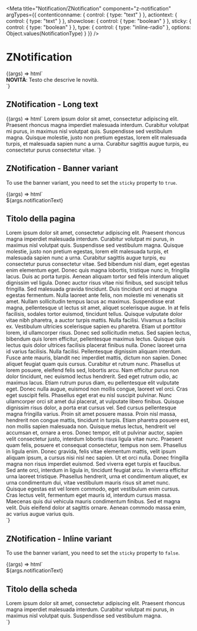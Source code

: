 
<Meta
  title="Notification/ZNotification"
  component="z-notification"
  argTypes={{
    contenticonname: { control: { type: "text" } },
    actiontext: { control: { type: "text" } },
    showclose: { control: { type: "boolean" } },
    sticky: { control: { type: "boolean" } },
    type: {
      control: { type: "inline-radio" },
      options: Object.values(NotificationType)
    }
  }}
/>

# ZNotification

<Canvas>
  <Story name="ZNotification"
    args={{
      contenticonname: "checkmark-circle-filled",
      actiontext: "Annulla",
      showclose: false,
      sticky: false,
      type: NotificationType.success,
    }}
  >
    {(args) => html`
      <z-notification
        .contenticonname=${args.contenticonname}
        .actiontext=${args.actiontext}
        .type=${args.type}
        .showclose=${args.showclose}
        .sticky=${args.sticky}
      >
        <div class="notification-container">
          <strong>NOVITÀ</strong>: Testo che descrive le novità.
        </div>
      </z-notification>
    `}
  </Story>
</Canvas>

## ZNotification - Long text

<Canvas>
  <Story name="ZNotification with long text"
    args={{
      contenticonname: "checkmark-circle-filled",
      actiontext: "Annulla",
      showclose: false,
      sticky: false,
      type: NotificationType.success,
    }}
  >
    {(args) => html`
      <z-notification
        .contenticonname=${args.contenticonname}
        .actiontext=${args.actiontext}
        .type=${args.type}
        .showclose=${args.showclose}
        .sticky=${args.sticky}
      >
        Lorem ipsum dolor sit amet, consectetur adipiscing elit. Praesent rhoncus magna imperdiet malesuada interdum. Curabitur volutpat mi purus, in maximus nisl volutpat quis.
      Suspendisse sed vestibulum magna. Quisque molestie, justo non pretium egestas, lorem elit malesuada turpis, et malesuada sapien nunc a urna. Curabitur sagittis augue turpis, eu consectetur purus consectetur vitae.
      </z-notification>
    `}
  </Story>
</Canvas>

## ZNotification - Banner variant
To use the banner variant, you need to set the `sticky` property to `true`.

<Canvas>
  <Story name="Banner ZNotification"
    args={{
      contenticonname: "checkmark-circle-filled",
      actiontext: "Annulla",
      showclose: false,
      type: NotificationType.success,
      notificationText: "Questo è il testo della notifica"
    }}
    parameters={{
      controls: {
        exclude: ["sticky"]
      }
    }}
  >
    {(args) => html`
      <div class="banner-notification-demo">
        <z-app-topbar>
          <z-logo slot="logo" width="138" height="36"></z-logo>
        </z-app-topbar>
        <z-notification
          .contenticonname=${args.contenticonname}
          .actiontext=${args.actiontext}
          .type=${args.type}
          .showclose=${args.showclose}
          sticky="true"
        >
          ${args.notificationText}
        </z-notification>
        <h2 class="heading-1-sb">Titolo della pagina</h2>
        <div class="body-1">Lorem ipsum dolor sit amet, consectetur adipiscing elit. Praesent rhoncus magna imperdiet malesuada interdum. Curabitur volutpat mi purus, in maximus nisl volutpat quis.
        Suspendisse sed vestibulum magna. Quisque molestie, justo non pretium egestas, lorem elit malesuada turpis, et malesuada sapien nunc a urna. Curabitur sagittis augue turpis, eu consectetur purus consectetur vitae.
        Sed bibendum nisl diam, eget egestas enim elementum eget. Donec quis magna lobortis, tristique nunc in, fringilla lacus. Duis ac porta turpis. Aenean aliquam tortor sed felis interdum aliquet dignissim vel ligula.
        Donec auctor risus vitae nisi finibus, sed suscipit tellus fringilla. Sed malesuada gravida tincidunt. Duis tincidunt orci at magna egestas fermentum. Nulla laoreet ante felis, non molestie mi venenatis sit amet.
        Nullam sollicitudin tempus lacus ac maximus.
        Suspendisse erat magna, pellentesque ut lectus sit amet, aliquet scelerisque augue. In at felis facilisis, sodales tortor euismod, tincidunt tellus. Quisque vulputate dolor vitae nibh pharetra, a auctor turpis mattis.
        Nulla facilisi. Vivamus a facilisis ex. Vestibulum ultricies scelerisque sapien eu pharetra. Etiam ut porttitor lorem, id ullamcorper risus. Donec sed sollicitudin metus.
        Sed sapien lectus, bibendum quis lorem efficitur, pellentesque maximus lectus. Quisque quis lectus quis dolor ultrices facilisis placerat finibus nulla.
        Donec laoreet urna id varius facilisis. Nulla facilisi. Pellentesque dignissim aliquam interdum.
        Fusce ante mauris, blandit nec imperdiet mattis, dictum non sapien. Donec aliquet feugiat quam quis cursus. Curabitur et rutrum nunc. Phasellus ut lorem posuere, eleifend felis sed, lobortis arcu.
        Nam efficitur purus non dolor tincidunt, nec euismod lectus hendrerit. Sed eget rutrum odio, ac maximus lacus. Etiam rutrum purus diam, eu pellentesque elit vulputate eget.
        Donec nulla augue, euismod non mollis congue, laoreet vel orci. Cras eget suscipit felis. Phasellus eget erat eu nisl suscipit pulvinar. Nunc ullamcorper orci sit amet dui placerat, at vulputate libero finibus.
        Quisque dignissim risus dolor, a porta erat cursus vel. Sed cursus pellentesque magna fringilla varius. Proin sit amet posuere massa. Proin nisl massa, hendrerit non congue mattis, tincidunt in turpis.
        Etiam pharetra posuere est, non mollis sapien malesuada non. Quisque metus lectus, hendrerit vel accumsan et, ornare a eros.
        Donec tempor, elit ut pulvinar auctor, sapien velit consectetur justo, interdum lobortis risus ligula vitae nunc. Praesent quam felis, posuere et consequat consectetur, tempus non sem.
        Phasellus in ligula enim. Donec gravida, felis vitae elementum mattis, velit ipsum aliquam ipsum, a cursus nisi nisl nec sapien.
        Ut et orci nulla. Donec fringilla magna non risus imperdiet euismod. Sed viverra eget turpis et faucibus. Sed ante orci, interdum in ligula in, tincidunt feugiat arcu.
        In viverra efficitur urna laoreet tristique. Phasellus hendrerit, urna et condimentum aliquet, ex urna condimentum dui, vitae vestibulum mauris risus sit amet nunc.
        Quisque egestas est vel lorem commodo, eget vestibulum enim cursus. Cras lectus velit, fermentum eget mauris id, interdum cursus massa. Maecenas quis dui vehicula mauris condimentum finibus.
        Sed et magna velit. Duis eleifend dolor at sagittis ornare. Aenean commodo massa enim, ac varius augue varius quis.</div>
      </div>
    `}
  </Story>
</Canvas>

## ZNotification - Inline variant
To use the banner variant, you need to set the `sticky` property to `false`.

<Canvas>
  <Story name="Inline ZNotification"
    args={{
      contenticonname: "checkmark-circle-filled",
      actiontext: "Annulla",
      showclose: false,
      type: NotificationType.success,
      notificationText: "Questo è il testo della notifica",
    }}
    parameters={{
      controls: {
        exclude: ["sticky"]
      }
    }}
  >
    {(args) => html`
      <div class="inline-notification-demo">
        <z-notification
          contenticonname=${args.contenticonname}
          actiontext=${args.actiontext}
          type=${args.type}
          showclose=${args.showclose}
          sticky="false"
        >
          ${args.notificationText}
        </z-notification>
        <div class="content">
          <h2 class="heading-1">Titolo della scheda</h2>
          <div class="body-1">Lorem ipsum dolor sit amet, consectetur adipiscing elit. Praesent rhoncus magna imperdiet malesuada interdum. Curabitur volutpat mi purus, in maximus nisl volutpat quis.
          Suspendisse sed vestibulum magna.</div>
        </div>
      </div>
    `}
  </Story>
</Canvas>

<ArgsTable of="z-notification" />
